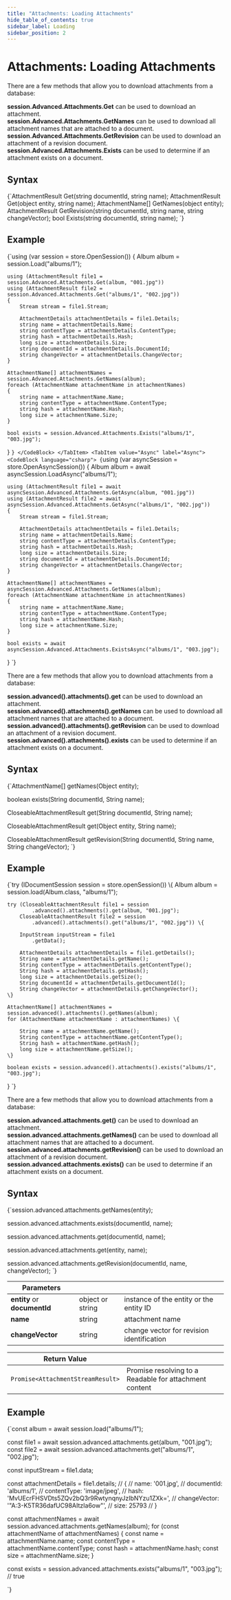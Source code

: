 ```yaml
---
title: "Attachments: Loading Attachments"
hide_table_of_contents: true
sidebar_label: Loading
sidebar_position: 2
---
```





# Attachments: Loading Attachments
<LanguageSwitcher supportedLanguages={supportedLanguages} />
<LanguageContent language="csharp">


There are a few methods that allow you to download attachments from a database:   

**session.Advanced.Attachments.Get** can be used to download an attachment.   
**session.Advanced.Attachments.GetNames** can be used to download all attachment names that are attached to a document.   
**session.Advanced.Attachments.GetRevision** can be used to download an attachment of a revision document.   
**session.Advanced.Attachments.Exists** can be used to determine if an attachment exists on a document.   

## Syntax

<TabItem value="GetSyntax" label="GetSyntax">
<CodeBlock language="csharp">
{`AttachmentResult Get(string documentId, string name);
AttachmentResult Get(object entity, string name);
AttachmentName[] GetNames(object entity);
AttachmentResult GetRevision(string documentId, string name, string changeVector);
bool Exists(string documentId, string name);
`}
</CodeBlock>
</TabItem>

## Example

<Tabs groupId='languageSyntax'>
<TabItem value="Sync" label="Sync">
<CodeBlock language="csharp">
{`using (var session = store.OpenSession())
{
    Album album = session.Load<Album>("albums/1");

    using (AttachmentResult file1 = session.Advanced.Attachments.Get(album, "001.jpg"))
    using (AttachmentResult file2 = session.Advanced.Attachments.Get("albums/1", "002.jpg"))
    {
        Stream stream = file1.Stream;

        AttachmentDetails attachmentDetails = file1.Details;
        string name = attachmentDetails.Name;
        string contentType = attachmentDetails.ContentType;
        string hash = attachmentDetails.Hash;
        long size = attachmentDetails.Size;
        string documentId = attachmentDetails.DocumentId;
        string changeVector = attachmentDetails.ChangeVector;
    }

    AttachmentName[] attachmentNames = session.Advanced.Attachments.GetNames(album);
    foreach (AttachmentName attachmentName in attachmentNames)
    {
        string name = attachmentName.Name;
        string contentType = attachmentName.ContentType;
        string hash = attachmentName.Hash;
        long size = attachmentName.Size;
    }

    bool exists = session.Advanced.Attachments.Exists("albums/1", "003.jpg");
}
`}
</CodeBlock>
</TabItem>
<TabItem value="Async" label="Async">
<CodeBlock language="csharp">
{`using (var asyncSession = store.OpenAsyncSession())
{
    Album album = await asyncSession.LoadAsync<Album>("albums/1");

    using (AttachmentResult file1 = await asyncSession.Advanced.Attachments.GetAsync(album, "001.jpg"))
    using (AttachmentResult file2 = await asyncSession.Advanced.Attachments.GetAsync("albums/1", "002.jpg"))
    {
        Stream stream = file1.Stream;

        AttachmentDetails attachmentDetails = file1.Details;
        string name = attachmentDetails.Name;
        string contentType = attachmentDetails.ContentType;
        string hash = attachmentDetails.Hash;
        long size = attachmentDetails.Size;
        string documentId = attachmentDetails.DocumentId;
        string changeVector = attachmentDetails.ChangeVector;
    }

    AttachmentName[] attachmentNames = asyncSession.Advanced.Attachments.GetNames(album);
    foreach (AttachmentName attachmentName in attachmentNames)
    {
        string name = attachmentName.Name;
        string contentType = attachmentName.ContentType;
        string hash = attachmentName.Hash;
        long size = attachmentName.Size;
    }

    bool exists = await asyncSession.Advanced.Attachments.ExistsAsync("albums/1", "003.jpg");
}
`}
</CodeBlock>
</TabItem>
</Tabs>


</LanguageContent>
<LanguageContent language="java">


There are a few methods that allow you to download attachments from a database:   

**session.advanced().attachments().get** can be used to download an attachment.   
**session.advanced().attachments().getNames** can be used to download all attachment names that are attached to a document.   
**session.advanced().attachments().getRevision** can be used to download an attachment of a revision document.   
**session.advanced().attachments().exists** can be used to determine if an attachment exists on a document.   

## Syntax

<TabItem value="GetSyntax" label="GetSyntax">
<CodeBlock language="java">
{`AttachmentName[] getNames(Object entity);

boolean exists(String documentId, String name);

CloseableAttachmentResult get(String documentId, String name);

CloseableAttachmentResult get(Object entity, String name);

CloseableAttachmentResult getRevision(String documentId, String name, String changeVector);
`}
</CodeBlock>
</TabItem>

## Example

<TabItem value="GetAttachment" label="GetAttachment">
<CodeBlock language="java">
{`try (IDocumentSession session = store.openSession()) \{
    Album album = session.load(Album.class, "albums/1");

    try (CloseableAttachmentResult file1 = session
            .advanced().attachments().get(album, "001.jpg");
        CloseableAttachmentResult file2 = session
            .advanced().attachments().get("albums/1", "002.jpg")) \{

        InputStream inputStream = file1
            .getData();

        AttachmentDetails attachmentDetails = file1.getDetails();
        String name = attachmentDetails.getName();
        String contentType = attachmentDetails.getContentType();
        String hash = attachmentDetails.getHash();
        long size = attachmentDetails.getSize();
        String documentId = attachmentDetails.getDocumentId();
        String changeVector = attachmentDetails.getChangeVector();
    \}

    AttachmentName[] attachmentNames = session.advanced().attachments().getNames(album);
    for (AttachmentName attachmentName : attachmentNames) \{

        String name = attachmentName.getName();
        String contentType = attachmentName.getContentType();
        String hash = attachmentName.getHash();
        long size = attachmentName.getSize();
    \}

    boolean exists = session.advanced().attachments().exists("albums/1", "003.jpg");
\}
`}
</CodeBlock>
</TabItem>


</LanguageContent>
<LanguageContent language="nodejs">


There are a few methods that allow you to download attachments from a database:   

**session.advanced.attachments.get()** can be used to download an attachment.   
**session.advanced.attachments.getNames()** can be used to download all attachment names that are attached to a document.   
**session.advanced.attachments.getRevision()** can be used to download an attachment of a revision document.   
**session.advanced.attachments.exists()** can be used to determine if an attachment exists on a document.   

## Syntax

<TabItem value="GetSyntax" label="GetSyntax">
<CodeBlock language="js">
{`session.advanced.attachments.getNames(entity);

session.advanced.attachments.exists(documentId, name);

session.advanced.attachments.get(documentId, name);

session.advanced.attachments.get(entity, name);

session.advanced.attachments.getRevision(documentId, name, changeVector);
`}
</CodeBlock>
</TabItem>

| Parameters | | |
| ------------- | ------------- | ----- |
| **entity** or **documentId** | object or string | instance of the entity or the entity ID |
| **name** | string | attachment name |
| **changeVector** | string | change vector for revision identification |

| Return Value | |
| ------------- | ------------- |
| `Promise<AttachmentStreamResult>` | Promise resolving to a Readable for attachment content |

## Example

<TabItem value="GetAttachment" label="GetAttachment">
<CodeBlock language="js">
{`const album = await session.load("albums/1");

const file1 = await session.advanced.attachments.get(album, "001.jpg");
const file2 = await session.advanced.attachments.get("albums/1", "002.jpg");

const inputStream = file1.data;

const attachmentDetails = file1.details;
//     \{ 
//       name: '001.jpg',
//       documentId: 'albums/1',
//       contentType: 'image/jpeg',
//       hash: 'MvUEcrFHSVDts5ZQv2bQ3r9RwtynqnyJzIbNYzu1ZXk=',
//       changeVector: '"A:3-K5TR36dafUC98AItzIa6ow"',
//       size: 25793 
//     \}

const attachmentNames = await session.advanced.attachments.getNames(album);
for (const attachmentName of attachmentNames) \{
    const name = attachmentName.name;
    const contentType = attachmentName.contentType;
    const hash = attachmentName.hash;
    const size = attachmentName.size;
\}

const exists = session.advanced.attachments.exists("albums/1", "003.jpg");
// true

`}
</CodeBlock>
</TabItem>


</LanguageContent>

<!---
### Attachments
- [What are Attachments](../../../client-api/session/attachments/what-are-attachments)
- [Storing](../../../client-api/session/attachments/storing)
- [Deleting](../../../client-api/session/attachments/deleting)


-->